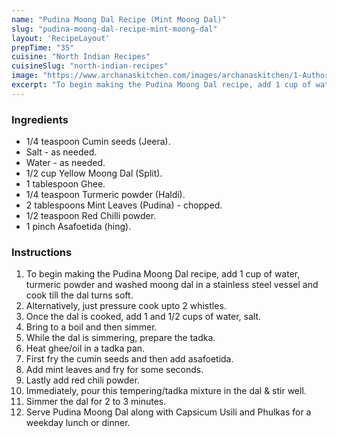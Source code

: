 ---
name: "Pudina Moong Dal Recipe (Mint Moong Dal)"
slug: "pudina-moong-dal-recipe-mint-moong-dal"
layout: 'RecipeLayout'
prepTime: "35"
cuisine: "North Indian Recipes"
cuisineSlug: "north-indian-recipes"
image: "https://www.archanaskitchen.com/images/archanaskitchen/1-Author/Sasmita/Pudina_Moong_Dal__Mint_Moong_Dal__Mint_Dal__Pudina_Dal.jpg"
excerpt: "To begin making the Pudina Moong Dal recipe, add 1 cup of water, turmeric powder and washed moong dal in a stainless steel vessel and cook till the dal turns soft"
---

### Ingredients

- 1/4 teaspoon Cumin seeds (Jeera).
- Salt - as needed.
- Water - as needed.
- 1/2 cup Yellow Moong Dal (Split).
- 1 tablespoon Ghee.
- 1/4 teaspoon Turmeric powder (Haldi).
- 2 tablespoons Mint Leaves (Pudina) - chopped.
- 1/2 teaspoon Red Chilli powder.
- 1 pinch Asafoetida (hing).

### Instructions

1. To begin making the Pudina Moong Dal recipe, add 1 cup of water, turmeric powder and washed moong dal in a stainless steel vessel and cook till the dal turns soft.
1. Alternatively, just pressure cook upto 2 whistles.
1. Once the dal is cooked, add 1 and 1/2 cups of water, salt.
1. Bring to a boil and then simmer.
1. While the dal is simmering, prepare the tadka.
1. Heat ghee/oil in a tadka pan.
1. First fry the cumin seeds and then add asafoetida.
1. Add mint leaves and fry for some seconds.
1. Lastly add red chili powder.
1. Immediately, pour this tempering/tadka mixture in the dal & stir well.
1. Simmer the dal for 2 to 3 minutes.
1. Serve Pudina Moong Dal along with Capsicum Usili and Phulkas for a weekday lunch or dinner.
